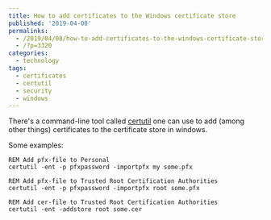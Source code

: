 ```yaml
---
title: How to add certificates to the Windows certificate store
published: '2019-04-08'
permalinks:
  - /2019/04/08/how-to-add-certificates-to-the-windows-certificate-store/
  - /?p=3320
categories:
  - technology
tags:
  - certificates
  - certutil
  - security
  - windows
---
```


There's a command-line tool called [certutil](https://docs.microsoft.com/en-us/windows-server/administration/windows-commands/certutil) one can use to add (among other things) certificates to the certificate store in windows.

Some examples:

```dos
REM Add pfx-file to Personal
certutil -ent -p pfxpassword -importpfx my some.pfx

REM Add pfx-file to Trusted Root Certification Authorities
certutil -ent -p pfxpassword -importpfx root some.pfx

REM Add cer-file to Trusted Root Certification Authorities
certutil -ent -addstore root some.cer
```
